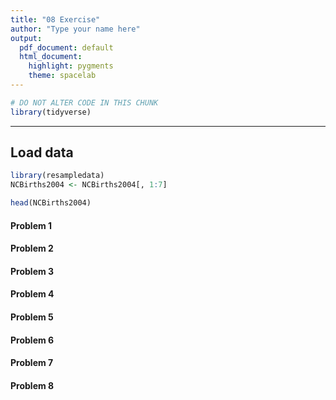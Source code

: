 ```yaml
---
title: "08 Exercise"
author: "Type your name here"
output:
  pdf_document: default
  html_document:
    highlight: pygments
    theme: spacelab
---
```


```r
# DO NOT ALTER CODE IN THIS CHUNK
library(tidyverse)
```

* * *
## Load data
```r
library(resampledata)
NCBirths2004 <- NCBirths2004[, 1:7]
```

```r
head(NCBirths2004)
```

#### Problem 1

#### Problem 2

#### Problem 3

#### Problem 4

#### Problem 5

#### Problem 6

#### Problem 7

#### Problem 8

